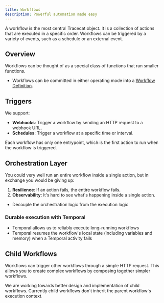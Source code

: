 ```yaml
---
title: Workflows
description: Powerful automation made easy
---
```


A workflow is the most central Tracecat object.
It is a collection of actions that are executed in a specific order.
Workflows can be triggered by a variety of events, such as a schedule or an external event.

## Overview

Workflows can be thought of as a special class of functions that run smaller functions.

- Workflows can be committed in either operating mode into a [Workflow Definition](/concepts/workflow-definitions).

## Triggers

We support:

- **Webhooks**: Trigger a workflow by sending an HTTP request to a webhook URL.
- **Schedules**: Trigger a workflow at a specific time or interval.

Each workflow has only one entrypoint, which is the first action to run when the workflow is triggered.

## Orchestration Layer

You could very well run an entire workflow inside a single action, but in exchange you would be giving up:

1. **Resilience**: If an action fails, the entire workflow fails.
2. **Observability**: It's hard to see what's happening inside a single action.

- Decouple the orchestration logic from the execution logic

### Durable execution with Temporal

- Temporal allows us to reliably execute long-running workflows
- Temporal resumes the workflow's local state (including variables and memory) when a Temporal activity fails

## Child Workflows

Workflows can trigger other workflows through a simple HTTP request. This allows you to create complex workflows by composing together simpler workflows.

<Note>
  We are working towards better design and implementation of child workflows.
  Currently child workflows don't inherit the parent workflow's execution
  context.
</Note>
